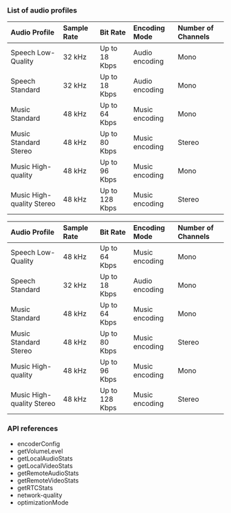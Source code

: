 
### List of audio profiles

<PlatformWrapper platform="web">

<ProductWrapper product="video-calling">

|Audio Profile |Sample Rate |Bit Rate |Encoding Mode |Number of Channels|
|:---|:---|:---|:---|:---|
|Speech Low-Quality |32 kHz|Up to 18 Kbps |Audio encoding |Mono|
|Speech Standard |32 kHz|Up to 18 Kbps |Audio encoding |Mono|
|Music Standard|48 kHz|Up to 64 Kbps |Music encoding |Mono|
|Music Standard Stereo |48 kHz|Up to 80 Kbps |Music encoding |Stereo|
|Music High-quality |48 kHz|Up to 96 Kbps |Music encoding|Mono|
|Music High-quality Stereo |48 kHz|Up to 128 Kbps |Music encoding |Stereo|

</ProductWrapper>

<ProductWrapper product="interactive-live-streaming">
    
|Audio Profile |Sample Rate |Bit Rate |Encoding Mode |Number of Channels|
|:---|:---|:---|:---|:---|
|Speech Low-Quality|48 kHz|Up to 64 Kbps |Music encoding |Mono|
|Speech Standard |32 kHz|Up to 18 Kbps |Audio encoding |Mono|
|Music Standard|48 kHz|Up to 64 Kbps |Music encoding |Mono|
|Music Standard Stereo |48 kHz|Up to 80 Kbps |Music encoding |Stereo|
|Music High-quality |48 kHz|Up to 96 Kbps |Music encoding|Mono|
|Music High-quality Stereo |48 kHz|Up to 128 Kbps |Music encoding |Stereo|

</ProductWrapper>

### API references

- <Link to="{{global.API_REF_WEB}}/interfaces/microphoneaudiotrackinitconfig.html#encoderconfig">encoderConfig</Link>
- <Link to="{{global.API_REF_WEB}}/interfaces/imicrophoneaudiotrack.html#getvolumelevel">getVolumeLevel</Link>
- <Link to="{{global.API_REF_WEB}}/interfaces/iagorartcclient.html#getlocalaudiostats">getLocalAudioStats</Link>
- <Link to="{{global.API_REF_WEB}}/interfaces/iagorartcclient.html#getlocalvideostats">getLocalVideoStats</Link>
- <Link to="{{global.API_REF_WEB}}/interfaces/iagorartcclient.html#getremoteaudiostats">getRemoteAudioStats</Link>
- <Link to="{{global.API_REF_WEB}}/interfaces/iagorartcclient.html#getremotevideostats">getRemoteVideoStats</Link>
- <Link to="{{global.API_REF_WEB}}/interfaces/iagorartcclient.html#getrtcstats">getRTCStats</Link>
- <Link to="{{global.API_REF_WEB}}/interfaces/iagorartcclient.html#event_network_quality">network-quality</Link>
- <Link to="{{global.API_REF_WEB}}/interfaces/cameravideotrackinitconfig.html#optimizationmode">optimizationMode</Link>


</PlatformWrapper>
